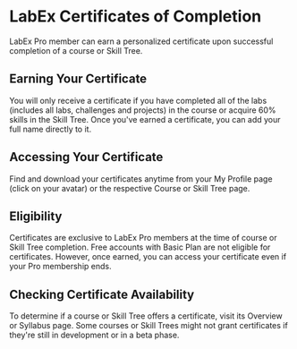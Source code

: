 # LabEx Certificates of Completion

LabEx Pro member can earn a personalized certificate upon successful completion of a course or Skill Tree.

## Earning Your Certificate

You will only receive a certificate if you have completed all of the labs (includes all labs, challenges and projects) in the course or acquire 60% skills in the Skill Tree. Once you've earned a certificate, you can add your full name directly to it.

## Accessing Your Certificate

Find and download your certificates anytime from your My Profile page (click on your avatar) or the respective Course or Skill Tree page.

## Eligibility

Certificates are exclusive to LabEx Pro members at the time of course or Skill Tree completion. Free accounts with Basic Plan are not eligible for certificates. However, once earned, you can access your certificate even if your Pro membership ends.

## Checking Certificate Availability

To determine if a course or Skill Tree offers a certificate, visit its Overview or Syllabus page. Some courses or Skill Trees might not grant certificates if they're still in development or in a beta phase.
